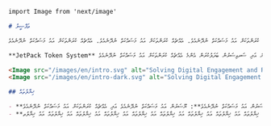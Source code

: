 ```markdown
import Image from 'next/image'

# ތަފްޞީލު

މިއަދު ޑިޖިޓަލް ލަނޑްސްކޭޕްގައި، ޔޫސަރުން އައު އިންޓަރނެޓް ސަރވިސަތްތައް އަދި އެޕްލިކޭޝަންތައް އައުމަށް އެންމެ އެއްޗެއް ކުރަނީ. އަދި އެއްޗެއް ކުރަންތަކަށް އައު މަސައްކަތް ނުދޭނެއެވެ. އެއްޗެއް ކުރަންތަކަށް އައު މަސައްކަތް ނުދޭނެއެވެ. އެއްޗެއް ކުރަންތަކަށް އައު މަސައްކަތް ނުދޭނެއެވެ. އެއްޗެއް ކުރަންތަކަށް އައު މަސައްކަތް ނުދޭނެއެވެ. އެއްޗެއް ކުރަންތަކަށް އައު މަސައްކަތް ނުދޭނެއެވެ.

**JetPack Token System** މި އަދަދު ޚިޔާލުތައް ހަމަޖެހޭނެއެވެ އަދި އައު ޔޫސަރުން އަދި ސަރވިސަރުން ބަދަލުކުރަން އެންމެ އެއްޗެއް ކުރަންތަކަށް އައު މަސައްކަތް ނުދޭނެއެވެ.

<Image src="/images/en/intro.svg" alt="Solving Digital Engagement and Rewards - JetPack Token System" width={700} height={534} className="dark:hidden"/>
<Image src="/images/en/intro-dark.svg" alt="Solving Digital Engagement and Rewards - JetPack Token System" width={700} height={534} className="hidden dark:block"/>

## ޚިޔާލުތައް

- **ޔޫސަރުން އައު މަސައްކަތް ނުދޭނެއެވެ**: ޔޫސަރުން އައު މަސައްކަތް ނުދޭނެއެވެ އަދި އެއްޗެއް ކުރަންތަކަށް އައު މަސައްކަތް ނުދޭނެއެވެ.
- **ސަރވިސަރުން އައު ޚިޔާލުތައް**: އައު ޚިޔާލުތައް އައު ޚިޔާލުތައް އައު ޚިޔާލުތައް އައު ޚިޔާލުތައް އައު ޚިޔާލުތައް އައު ޚިޔާލުތައް އައު ޚިޔާލުތައް އައު ޚިޔާލުތައް އައު ޚިޔާލުތައް އައު ޚިޔާލުތައް އައު ޚިޔާލުތައް އައު ޚިޔާލުތައް އައު ޚިޔާލުތައް އައު ޚިޔާލުތައް އައު ޚިޔާލުތައް އައު ޚިޔާލުތައް އައު ޚިޔާލުތައް އައު ޚިޔާލުތައް އައު ޚިޔާލުތައް އައު ޚިޔާލުތައް އައު ޚިޔާލުތައް އައު ޚިޔާލުތައް އައު ޚިޔާލުތައް އައު ޚިޔާލުތައް އައު ޚިޔާލުތައް އައު ޚިޔާލުތައް އައު ޚިޔާލުތައް އައު ޚިޔާލުތައް އައު ޚިޔާލުތައް އައު ޚިޔާލުތައް އައު ޚިޔާލުތައް އައު ޚިޔާލުތައް އައު ޚިޔާލުތައް އައު ޚިޔާލުތައް އައު ޚިޔާލުތައް އައު ޚިޔާލުތައް އައު ޚިޔާލުތައް އައު ޚިޔާލުތައް އައު ޚިޔާލުތައް އައު ޚިޔާލުތައް އައު ޚިޔާލުތައް އައު ޚިޔާލުތައް އައު ޚިޔާލުތައް އައު ޚިޔާލުތައް އައު ޚިޔާލުތައް އައު ޚިޔާލުތައް އައު ޚިޔާލުތައް އައު ޚިޔާލުތައް އައު ޚިޔާލުތައް އައު ޚިޔާލުތައް އައު ޚިޔާލުތައް އައު ޚިޔާލުތައް އައު ޚިޔާލުތައް އައު ޚިޔާލުތައް އައު ޚިޔާލުތައް އައު ޚިޔާލުތައް އައު ޚިޔާލުތައް އައު ޚިޔާލުތައް އައު ޚިޔާލުތައް އައު ޚިޔާލުތައް އައު ޚިޔާލުތައް އައު ޚިޔާލުތައް އައު ޚިޔާލުތައް އައު ޚިޔާލުތައް އައު ޚިޔާލުތައް އައު ޚިޔާލުތައް އައު ޚިޔާލުތައް އައު ޚިޔާލުތައް އައު ޚިޔާލުތައް އައު ޚިޔާލުތައް އައު ޚިޔާލުތައް އައު ޚިޔާލުތައް އައު ޚިޔާލުތައް އައު ޚިޔާލުތައް އައު ޚިޔާލުތައް އައު ޚިޔާލުތައް އައު ޚިޔާލުތައް އައު ޚިޔާލުތައް އައު ޚިޔާލުތައް އައު ޚިޔާލުތައް އައު ޚިޔާލުތައް އައު ޚިޔާލުތައް އައު ޚިޔާލުތައް އައު ޚިޔާލުތައް އައު ޚިޔާލުތައް އައު ޚިޔާލުތައް އައު ޚިޔާލުތައް އައު ޚިޔާލުތައް އައު ޚިޔާލުތައް އައު ޚިޔާލުތައް އައު ޚިޔާލުތައް އައު ޚިޔާލުތައް އައު ޚިޔާލުތައް އައު ޚިޔާލުތައް އައު ޚިޔާލުތައް އައު ޚިޔާލުތައް އައު ޚިޔާލުތައް އައު ޚިޔާލުތައް އައު ޚިޔާލުތައް އައު ޚިޔާލުތައް އައު ޚިޔާލުތައް އައު ޚިޔާލުތައް އައު ޚިޔާލުތައް އައު ޚިޔާލުތައް އައު ޚިޔާލުތައް އައު ޚިޔާލުތައް އައު ޚިޔާލުތައް އައު ޚިޔާލުތައް އައު ޚިޔާލުތައް އައު ޚިޔާލުތައް އައު ޚިޔާލުތައް އައު ޚިޔާލުތައް އައު ޚިޔާލުތައް އައު ޚިޔާލުތައް އައު ޚިޔާލުތައް އައު ޚިޔާލުތައް އައު ޚިޔާލުތައް އައު ޚިޔާލުތައް އައު ޚިޔާލުތައް އައު ޚިޔާލުތައް އައު ޚިޔާލުތައް އައު ޚިޔާލުތައް އައު ޚިޔާލުތައް އައު ޚިޔާލުތައް އައު ޚިޔާލުތައް އައު ޚިޔާލުތައް އައު ޚިޔާލުތައް އައު ޚިޔާލުތައް އައު ޚިޔާލުތައް އައު ޚިޔާލުތައް އައު ޚިޔާލުތައް އައު ޚިޔާލުތައް އައު ޚިޔާލުތައް އައު ޚިޔާލުތައް އައު ޚިޔާލުތައް އައު ޚިޔާލުތައް އައު ޚިޔާލުތައް އައު ޚިޔާލުތައް އައު ޚިޔާލުތައް އައު ޚިޔާލުތައް އައު ޚިޔާލުތައް އައު ޚިޔާލުތައް އައު ޚިޔާލުތައް އައު ޚިޔާލުތައް އައު ޚިޔާލުތައް އައު ޚިޔާލުތައް އައު ޚިޔާލުތައް އައު ޚިޔާލުތައް އައު ޚިޔާލުތައް އައު ޚިޔާލުތައް އައު ޚިޔާލުތައް އައު ޚިޔާލުތައް އައު ޚިޔާލުތައް އައު ޚިޔާލުތައް އައު ޚިޔާލުތައް އައު ޚިޔާލުތައް އައު ޚިޔާލުތައް އައު ޚިޔާލުތައް އައު ޚިޔާލުތައް އައު ޚިޔާލުތައް އައު ޚިޔާލުތައް އައު ޚިޔާލުތައް އައު ޚިޔާލުތައް އައު ޚިޔާލުތައް އައު ޚިޔާލުތައް އައު ޚިޔާލުތައް އައު ޚިޔާލުތައް އައު ޚިޔާލުތައް އައު ޚިޔާލުތައް އައު ޚިޔާލުތައް އައު ޚިޔާލުތައް އައު ޚިޔާލުތައް އައު ޚިޔާލުތައް އައު ޚިޔާލުތައް އައު ޚިޔާލުތައް އައު ޚިޔާލުތައް އައު ޚިޔާލުތައް އައު ޚިޔާލުތައް އައު ޚިޔާލުތައް އައު ޚިޔާލުތައް އައު ޚިޔާލުތައް އައު ޚިޔާލުތައް އައު ޚިޔާލުތައް އައު ޚިޔާލުތައް އައު ޚިޔާލުތައް އައު ޚިޔާލުތައް އައު ޚިޔާލުތައް އައު ޚިޔާލުތައް އައު ޚިޔާލުތައް އައު ޚިޔާލުތައް އައު ޚިޔާލުތައް އައު ޚިޔާލުތައް އައު ޚިޔާލުތައް އައު ޚިޔާލުތައް އައު ޚިޔާލުތައް އައު ޚިޔާލުތައް އައު ޚިޔާލުތައް އައު ޚިޔާލުތައް އައު ޚިޔާލުތައް އައު ޚިޔާލުތައް އައު ޚިޔާލުތައް އައު ޚިޔާލުތައް އައު ޚިޔާލުތައް އައު ޚިޔާލުތައް އައު ޚިޔާލުތައް އައު ޚިޔާލުތައް އައު ޚިޔާލުތައް އައު ޚިޔާލުތައް އައު ޚިޔާލުތައް އައު ޚިޔާލުތައް އައު ޚިޔާލުތައް އައު ޚިޔާލުތައް އައު ޚިޔާލުތައް އައު ޚިޔާލުތައް އައު ޚިޔާލުތައް އައު ޚިޔާލުތައް އައު ޚިޔާލުތައް އައު ޚިޔާލުތައް އައު ޚިޔާލުތައް އައު ޚިޔާލުތައް އައު ޚިޔާލުތައް އައު ޚިޔާލުތައް އައު ޚިޔާލުތައް އައު ޚިޔާލުތައް އައު ޚިޔާލުތައް އައު ޚިޔާލުތައް އައު ޚިޔާލުތައް އައު ޚިޔާލުތައް އައު ޚިޔާލުތައް އައު ޚިޔާލުތައް އައު ޚިޔާލުތައް އައު ޚިޔާލުތައް އައު ޚިޔާލުތައް އައު ޚިޔާލުތައް އައު ޚިޔާލުތައް އައު ޚިޔާލުތައް އައު ޚިޔާލުތައް އައު ޚިޔާލުތައް އައު ޚިޔާލުތައް އައު ޚިޔާލުތައް އައު ޚިޔާލުތައް އައު ޚިޔާލުތައް އައު ޚިޔާލުތައް އައު ޚިޔާލުތައް އައު ޚިޔާލުތައް އައު ޚިޔާލުތައް އައު ޚިޔާލުތައް އައު ޚިޔާލުތައް އައު ޚިޔާލުތައް އައު ޚިޔާލުތައް އައު ޚިޔާލުތައް އައު ޚިޔާލުތައް އައު ޚިޔާލުތައް އައު ޚިޔާލުތައް އައު ޚިޔާލުތައް އައު ޚިޔާލުތައް އައު ޚިޔާލުތައް އައު ޚިޔާލުތައް އައު ޚިޔާލުތައް އައު ޚިޔާލުތައް އައު ޚިޔާލުތައް އައު ޚިޔާލުތައް އައު ޚިޔާލުތައް އައު ޚިޔާލުތައް އައު ޚިޔާލުތައް އައު ޚިޔާލުތައް އައު ޚިޔާލުތައް އައު ޚިޔާލުތައް އައު ޚިޔާލުތައް އައު ޚިޔާލުތައް އައު ޚިޔާލުތައް އައު ޚިޔާލުތައް އައު ޚިޔާލުތައް އައު ޚިޔާލުތައް އައު ޚިޔާލުތައް އައު ޚިޔާލުތައް އައު ޚިޔާލުތައް އައު ޚިޔާލުތައް އައު ޚިޔާލުތައް އައު ޚިޔާލުތައް އައު ޚިޔާލުތައް އައު ޚިޔާލުތައް އައު ޚިޔާލުތައް އައު ޚިޔާލުތައް އައު ޚިޔާލުތައް އައު ޚިޔާލުތައް އައު ޚިޔާލުތައް އައު ޚިޔާލުތައް އައު ޚިޔާލުތައް އައު ޚިޔާލުތައް އައު ޚިޔާލުތައް އައު ޚިޔާލުތައް އައު ޚިޔާލުތައް އައު ޚިޔާލުތައް އައު ޚިޔާލުތައް އައު ޚިޔާލުތައް އައު ޚިޔާލުތައް އައު ޚިޔާލުތައް އައު ޚިޔާލުތައް އައު ޚިޔާލުތައް އައު ޚިޔާލުތައް އައު ޚިޔާލުތައް އައު ޚިޔާލުތައް އައު ޚިޔާލުތައް އައު ޚިޔާލުތައް އައު ޚިޔާލުތައް އައު ޚިޔާލުތައް އައު ޚިޔާލުތައް އައު ޚިޔާލުތައް އައު ޚިޔާލުތައް އައު ޚިޔާލުތައް އައު ޚިޔާލުތައް އައު ޚިޔާލުތައް އައު ޚިޔާލުތައް އައު ޚިޔާލުތައް އައު ޚިޔާލުތައް އައު ޚިޔާލުތައް އައު ޚިޔާލުތައް އައު ޚިޔާލުތައް އައު ޚިޔާލުތައް އައު ޚިޔާލުތައް އައު ޚިޔާލުތައް އައު ޚިޔާލުތައް އައު ޚިޔާލުތައް އައު ޚިޔާލުތައް އައު ޚިޔާލުތައް އައު ޚިޔާލުތައް އައު ޚިޔާލުތައް އައު ޚިޔާލުތައް އައު ޚިޔާލުތައް އައު ޚިޔާލުތައް އައު ޚިޔާލުތައް އައު ޚިޔާލުތައް އައު ޚިޔާލުތައް އައު ޚިޔާލުތައް އައު ޚިޔާލުތައް އައު ޚިޔާލުތައް އައު ޚިޔާލުތައް އައު ޚިޔާލުތައް އައު ޚިޔާލުތައް އައު ޚިޔާލުތައް އައު ޚިޔާލުތައް އައު ޚިޔާލުތައް އައު ޚިޔާލުތައް އައު ޚިޔާލުތައް އައު ޚިޔާލުތައް އައު ޚިޔާލުތައް އައު ޚިޔާލުތައް އައު ޚިޔާލުތައް އައު ޚިޔާލުތައް އައު ޚިޔާލުތައް އައު ޚިޔާލުތައް އައު ޚިޔާލުތައް އައު ޚިޔާލުތައް އައު ޚިޔާލުތައް އައު ޚިޔާލުތައް އައު ޚިޔާލުތައް އައު ޚިޔާލުތައް އައު ޚިޔާލުތައް އައު ޚިޔާލުތައް އައު ޚިޔާލުތައް އައު ޚިޔާލުތައް އައު ޚިޔާލުތައް އައު ޚިޔާލުތައް އައު ޚިޔާލުތައް އައު ޚިޔާލުތައް އައު ޚިޔާލުތައް އައު ޚިޔާލުތައް އައު ޚިޔާލުތައް އައު ޚިޔާލުތައް އައު ޚިޔާލުތައް އައު ޚިޔާލުތައް އައު ޚިޔާލުތައް އައު ޚިޔާލުތައް އައު ޚިޔާލުތައް އައު ޚިޔާލުތައް އައު ޚިޔާލުތައް އައު ޚިޔާލުތައް އައު ޚިޔާލުތައް އައު ޚިޔާލުތައް އައު ޚިޔާލުތައް އައު ޚިޔާލުތައް އައު ޚިޔާލުތައް އައު ޚިޔާލުތައް އައު ޚިޔާލުތައް އައު ޚިޔާލުތައް އައު ޚިޔާލުތައް އައު ޚިޔާލުތައް އައު ޚިޔާލުތައް އައު ޚިޔާލުތައް އައު ޚިޔާލުތައް އައު ޚިޔާލުތައް އައު ޚިޔާލުތައް އައު ޚިޔާލުތައް އައު ޚިޔާލުތައް އައު ޚިޔާލުތައް އައު ޚިޔާލުތައް އައު ޚިޔާލުތައް އައު ޚިޔާލުތައް އައު ޚިޔާލުތައް އައު ޚިޔާލުތައް އައު ޚިޔާލުތައް އައު ޚިޔާލުތައް އައު ޚިޔާލުތައް އައު ޚިޔާލުތައް އައު ޚިޔާލުތައް އައު ޚިޔާލުތައް އައު ޚިޔާލުތައް އައު ޚިޔާލުތައް އައު ޚިޔާލުތައް އައު ޚިޔާލުތައް އައު ޚިޔާލުތައް އައު ޚިޔާލުތައް އައު ޚިޔާލުތައް އައު ޚިޔާލުތައް އައު ޚިޔާލުތައް އައު ޚިޔާލުތައް އައު ޚިޔާލުތައް އައު ޚިޔާލުތައް އައު ޚިޔާލުތައް އައު ޚިޔާލުތައް އައު ޚިޔާލުތައް އައު ޚިޔާލުތައް އައު ޚިޔާލުތައް އައު ޚިޔާލުތައް އައު ޚިޔާލުތައް އައު ޚިޔާލުތައް އައު ޚިޔާލުތައް އައު ޚިޔާލުތައް އައު ޚިޔާލުތައް އައު ޚިޔާލުތައް އައު ޚިޔާލުތައް އައު ޚިޔާލުތައް އައު ޚިޔާލުތައް އައު ޚިޔާލުތައް އައު ޚިޔާލުތައް އައު ޚިޔާލުތައް އައު ޚިޔާލުތައް އައު ޚިޔާލުތައް އައު ޚިޔާލުތައް އައު ޚިޔާލުތައް އައު ޚިޔާލުތައް އައު ޚިޔާލުތައް އައު ޚިޔާލުތައް އައު ޚިޔާލުތައް އައު ޚިޔާލުތައް އައު ޚިޔާލުތައް އައު ޚިޔާލުތައް އައު ޚިޔާލުތައް އައު ޚިޔާލުތައް އައު ޚިޔާލުތައް އައު ޚިޔާލުތައް އައު ޚިޔާލުތައް އައު ޚިޔާލުތައް އައު ޚިޔާލުތައް އައު ޚިޔާލުތައް އައު ޚިޔާލުތައް އައު ޚިޔާލުތައް އައު ޚިޔާލުތައް އައު ޚިޔާލުތައް އައު ޚިޔާލުތައް އައު ޚިޔާލުތައް އައު ޚިޔާލުތައް އައު ޚިޔާލުތައް އައު ޚިޔާލުތައް އައު ޚިޔާލުތައް އައު ޚިޔާލުތައް އައު ޚިޔާލުތައް އައު ޚިޔާލުތައް އައު ޚިޔާލުތައް އައު ޚިޔާލުތައް އައު ޚިޔާލުތައް އައު ޚިޔާލުތައް އައު ޚިޔާލުތައް އައު ޚިޔާލުތައް އައު ޚިޔާލުތައް އައު ޚިޔާލުތައް އައު ޚިޔާލުތައް އައު ޚިޔާލުތައް އައު ޚިޔާލުތައް އައު ޚިޔާލުތައް އައު ޚިޔާލުތައް އައު ޚިޔާލުތައް އައު ޚިޔާލުތައް އައު ޚިޔާލުތައް އައު ޚިޔާލުތައް އައު ޚިޔާލުތައް އައު ޚިޔާލުތައް އައު ޚިޔާލުތައް އައު ޚިޔާލުތައް އައު ޚިޔާލުތައް އައު ޚިޔާލުތައް އައު ޚިޔާލުތައް އައު ޚިޔާލުތައް އައު ޚިޔާލުތައް އައު ޚިޔާލުތައް އައު ޚިޔާލުތައް އައު ޚިޔާލުތައް އައު ޚިޔާލުތ
